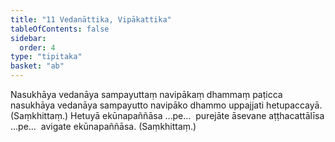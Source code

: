 ```yaml
---
title: "11 Vedanāttika, Vipākattika"
tableOfContents: false
sidebar:
  order: 4
type: "tipitaka"
basket: "ab"
---
```



<DynamicBreadcrumb />

<Division number="43">

<Paragraph number="103">
Nasukhāya vedanāya sampayuttaṃ navipākaṃ dhammaṃ paṭicca nasukhāya vedanāya sampayutto navipāko dhammo uppajjati hetupaccayā. (Saṃkhittaṃ.)
</Paragraph>

<Paragraph number="104">
Hetuyā ekūnapaññāsa …pe…  purejāte āsevane aṭṭhacattālīsa …pe…  avigate ekūnapaññāsa. (Saṃkhittaṃ.)
</Paragraph>
</Division>
